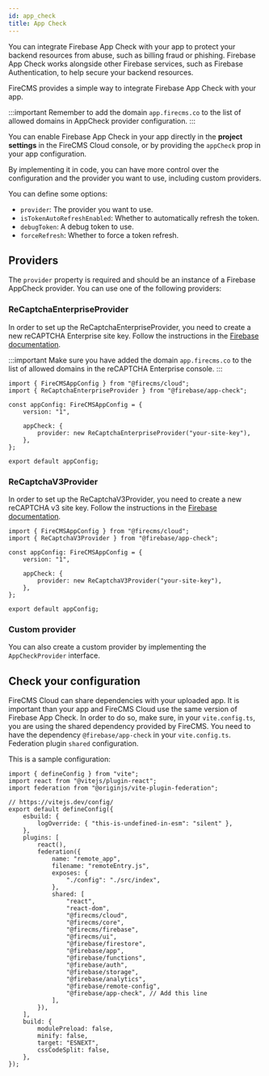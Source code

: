 ```yaml
---
id: app_check
title: App Check
---
```


You can integrate Firebase App Check with your app to protect your backend resources from abuse, such as billing fraud
or phishing. Firebase App Check works alongside other Firebase services, such as Firebase Authentication,
to help secure your backend resources.

FireCMS provides a simple way to integrate Firebase App Check with your app.

:::important
Remember to add the domain `app.firecms.co` to the list of allowed domains in AppCheck provider configuration.
:::

You can enable Firebase App Check in your app directly in the **project settings** in the FireCMS Cloud console,
or by providing the `appCheck` prop in your app configuration.

By implementing it in code, you can have more control over the configuration and the provider you want to use,
including custom providers.

You can define some options:

- `provider`: The provider you want to use.
- `isTokenAutoRefreshEnabled`: Whether to automatically refresh the token.
- `debugToken`: A debug token to use.
- `forceRefresh`: Whether to force a token refresh.

## Providers

The `provider` property is required and should be an instance of a Firebase AppCheck provider.
You can use one of the following providers:

### ReCaptchaEnterpriseProvider

In order to set up the ReCaptchaEnterpriseProvider, you need to create a new reCAPTCHA Enterprise site key.
Follow the instructions in the [Firebase documentation](https://firebase.google.com/docs/app-check/web/recaptcha-enterprise-provider).

:::important
Make sure you have added the domain `app.firecms.co` to the list of allowed domains in the reCAPTCHA Enterprise console.
:::

```tsx
import { FireCMSAppConfig } from "@firecms/cloud";
import { ReCaptchaEnterpriseProvider } from "@firebase/app-check";

const appConfig: FireCMSAppConfig = {
    version: "1",

    appCheck: {
        provider: new ReCaptchaEnterpriseProvider("your-site-key"),
    },
};

export default appConfig;
```

### ReCaptchaV3Provider

In order to set up the ReCaptchaV3Provider, you need to create a new reCAPTCHA v3 site key.
Follow the instructions in the [Firebase documentation](https://firebase.google.com/docs/app-check/web/recaptcha-provider).

```tsx
import { FireCMSAppConfig } from "@firecms/cloud";
import { ReCaptchaV3Provider } from "@firebase/app-check";

const appConfig: FireCMSAppConfig = {
    version: "1",

    appCheck: {
        provider: new ReCaptchaV3Provider("your-site-key"),
    },
};

export default appConfig;
```

### Custom provider

You can also create a custom provider by implementing the `AppCheckProvider` interface.

## Check your configuration

FireCMS Cloud can share dependencies with your uploaded app. It is important than your app and FireCMS Cloud use the same version of Firebase App Check.
In order to do so, make sure, in your `vite.config.ts`, you are using the shared dependency provided by FireCMS.
You need to have the dependency `@firebase/app-check` in your `vite.config.ts`. Federation plugin `shared` configuration.

This is a sample configuration:

```tsx
import { defineConfig } from "vite";
import react from "@vitejs/plugin-react";
import federation from "@originjs/vite-plugin-federation";

// https://vitejs.dev/config/
export default defineConfig({
    esbuild: {
        logOverride: { "this-is-undefined-in-esm": "silent" },
    },
    plugins: [
        react(),
        federation({
            name: "remote_app",
            filename: "remoteEntry.js",
            exposes: {
                "./config": "./src/index",
            },
            shared: [
                "react",
                "react-dom",
                "@firecms/cloud",
                "@firecms/core",
                "@firecms/firebase",
                "@firecms/ui",
                "@firebase/firestore",
                "@firebase/app",
                "@firebase/functions",
                "@firebase/auth",
                "@firebase/storage",
                "@firebase/analytics",
                "@firebase/remote-config",
                "@firebase/app-check", // Add this line
            ],
        }),
    ],
    build: {
        modulePreload: false,
        minify: false,
        target: "ESNEXT",
        cssCodeSplit: false,
    },
});
```
